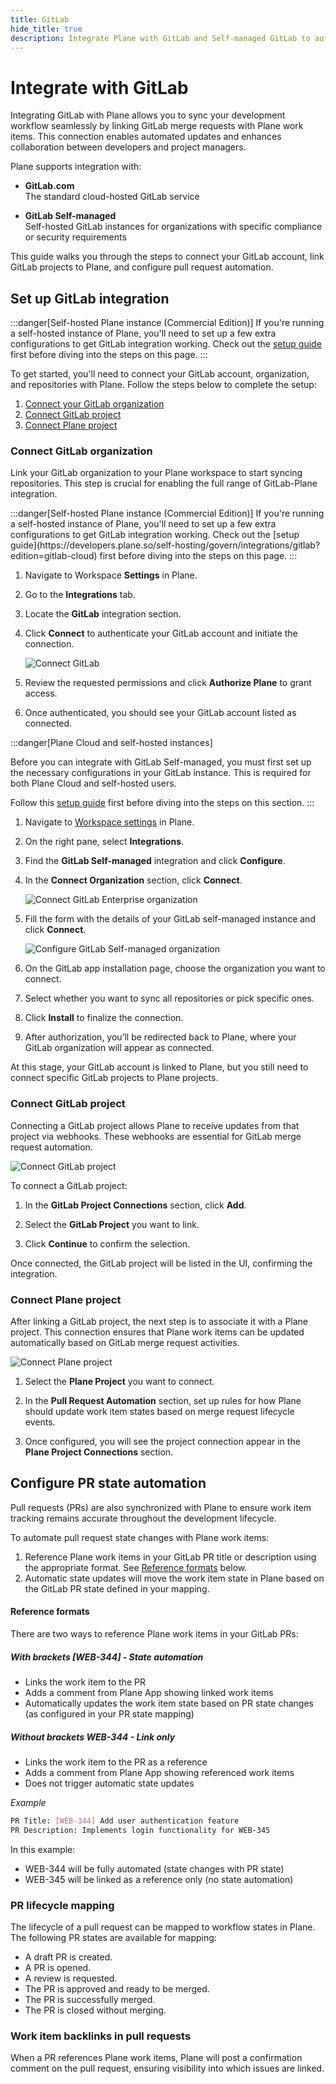 ```yaml
---
title: GitLab
hide_title: true
description: Integrate Plane with GitLab and Self-managed GitLab to automate pull requests and work item state mapping. Connect repositories to projects for bidirectional updates and seamless workflows.
---
```



<div className="tag-wrapper">
  <h1>Integrate with GitLab</h1>
  <Tags tags={[{ name: "Pro", link: "https://plane.so/pricing", additionalClass: "pro" }]} />
</div>

Integrating GitLab with Plane allows you to sync your development workflow seamlessly by linking GitLab merge requests with Plane work items. This connection enables automated updates and enhances collaboration between developers and project managers.

Plane supports integration with:

- **GitLab.com**   
The standard cloud-hosted GitLab service

- **GitLab Self-managed**   
Self-hosted GitLab instances for organizations with specific compliance or security requirements

This guide walks you through the steps to connect your GitLab account, link GitLab projects to Plane, and configure pull request automation.

## Set up GitLab integration

:::danger[Self-hosted Plane instance (Commercial Edition)]
If you're running a self-hosted instance of Plane, you'll need to set up a few extra configurations to get GitLab integration working. Check out the [setup guide](https://developers.plane.so/self-hosting/govern/integrations/gitlab) first before diving into the steps on this page.
:::

To get started, you'll need to connect your GitLab account, organization, and repositories with Plane. Follow the steps below to complete the setup:

1. [Connect your GitLab organization](/integrations/gitlab#connect-gitlab-organization)
2. [Connect GitLab project](/integrations/gitlab#connect-gitlab-project)
3. [Connect Plane project](/integrations/gitlab#connect-plane-project)

### Connect GitLab organization

Link your GitLab organization to your Plane workspace to start syncing repositories. This step is crucial for enabling the full range of GitLab-Plane integration.

<Tabs queryString="edition">
  <TabItem value="gitlab-cloud" label="GitLab.com">
  :::danger[Self-hosted Plane instance (Commercial Edition)]
  If you're running a self-hosted instance of Plane, you'll need to set up a few extra configurations to get GitLab integration working. Check out the [setup guide](https://developers.plane.so/self-hosting/govern/integrations/gitlab?edition=gitlab-cloud) first before diving into the steps on this page.
  :::

  1. Navigate to Workspace **Settings** in Plane.

  2. Go to the **Integrations** tab.

  3. Locate the **GitLab** integration section.

  4. Click **Connect** to authenticate your GitLab account and initiate the connection.

     ![Connect GitLab](https://media.docs.plane.so/integrations/gitlab/connect-gitlab.webp#hero)

  5. Review the requested permissions and click **Authorize Plane** to grant access.

  6. Once authenticated, you should see your GitLab account listed as connected.
  </TabItem>
  
  <TabItem value="gitlab-self-managed" label="GitLab Self-managed">
  :::danger[Plane Cloud and self-hosted instances]

  Before you can integrate with GitLab Self-managed, you must first set up the necessary configurations in your GitLab instance. This is required for both Plane Cloud and self-hosted users.

  Follow this [setup guide](https://developers.plane.so/self-hosting/govern/integrations/gitlab?edition=gitlab-self-managed) first before diving into the steps on this section.
  :::

  1. Navigate to [Workspace settings](/core-concepts/workspaces/overview#access-workspace-settings) in Plane.
  2. On the right pane, select **Integrations**.
  3. Find the **GitLab Self-managed** integration and click **Configure**.
  4. In the **Connect Organization** section, click **Connect**.
      
      ![Connect GitLab Enterprise organization](https://media.docs.plane.so/integrations/gitlab/connect-gitlab-self-managed.webp#hero)
  5. Fill the form with the details of your GitLab self-managed instance and click **Connect**.
      
      ![Configure GitLab Self-managed organization](https://media.docs.plane.so/integrations/gitlab/configure-gitlab-self-managed.webp#hero)
  6. On the GitLab app installation page, choose the organization you want to connect.
  7. Select whether you want to sync all repositories or pick specific ones.
  8. Click **Install** to finalize the connection.
  9. After authorization, you’ll be redirected back to Plane, where your GitLab organization will appear as connected.
  </TabItem>
</Tabs>

At this stage, your GitLab account is linked to Plane, but you still need to connect specific GitLab projects to Plane projects.


### Connect GitLab project

Connecting a GitLab project allows Plane to receive updates from that project via webhooks. These webhooks are essential for GitLab merge request automation.

![Connect GitLab project](https://media.docs.plane.so/integrations/gitlab/connect-gitlab-project.webp#hero)

To connect a GitLab project:

1. In the **GitLab Project Connections** section, click **Add**.

2. Select the **GitLab Project** you want to link.

3. Click **Continue** to confirm the selection.

Once connected, the GitLab project will be listed in the UI, confirming the integration.

### Connect Plane project

After linking a GitLab project, the next step is to associate it with a Plane project. This connection ensures that Plane work items can be updated automatically based on GitLab merge request activities.

![Connect Plane project](https://media.docs.plane.so/integrations/gitlab/connect-plane-project.webp#hero)

1. Select the **Plane Project** you want to connect.

2. In the **Pull Request Automation** section, set up rules for how Plane should update work item states based on merge request lifecycle events.

3. Once configured, you will see the project connection appear in the **Plane Project Connections** section.

## Configure PR state automation

Pull requests (PRs) are also synchronized with Plane to ensure work item tracking remains accurate throughout the development lifecycle.

To automate pull request state changes with Plane work items:

1. Reference Plane work items in your GitLab PR title or description using the appropriate format. See [Reference formats](#reference-formats) below.
2. Automatic state updates will move the work item state in Plane based on the GitLab PR state defined in your mapping.

#### Reference formats
There are two ways to reference Plane work items in your GitLab PRs:

##### With brackets [WEB-344] - State automation

- Links the work item to the PR
- Adds a comment from Plane App showing linked work items
- Automatically updates the work item state based on PR state changes (as configured in your PR state mapping)

##### Without brackets WEB-344 - Link only

- Links the work item to the PR as a reference
- Adds a comment from Plane App showing referenced work items
- Does not trigger automatic state updates

*Example*
```bash
PR Title: [WEB-344] Add user authentication feature
PR Description: Implements login functionality for WEB-345
```

In this example:
- WEB-344 will be fully automated (state changes with PR state)
- WEB-345 will be linked as a reference only (no state automation)

### PR lifecycle mapping

The lifecycle of a pull request can be mapped to workflow states in Plane. The following PR states are available for mapping:

- A draft PR is created.
- A PR is opened.
- A review is requested.
- The PR is approved and ready to be merged.
- The PR is successfully merged.
- The PR is closed without merging.

### Work item backlinks in pull requests

When a PR references Plane work items, Plane will post a confirmation comment on the pull request, ensuring visibility into which issues are linked.
